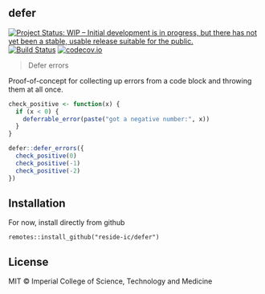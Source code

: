## defer

[![Project Status: WIP – Initial development is in progress, but there has not yet been a stable, usable release suitable for the public.](https://www.repostatus.org/badges/latest/wip.svg)](https://www.repostatus.org/#wip)
[![Build Status](https://travis-ci.org/reside-ic/defer.svg?branch=master)](https://travis-ci.org/reside-ic/defer)
[![codecov.io](https://codecov.io/github/reside-ic/defer/coverage.svg?branch=master)](https://codecov.io/github/reside-ic/defer?branch=master)

> Defer errors

Proof-of-concept for collecting up errors from a code block and throwing them at all once.

```r
check_positive <- function(x) {
  if (x < 0) {
    deferrable_error(paste("got a negative number:", x))
  }
}

defer::defer_errors({
  check_positive(0)
  check_positive(-1)
  check_positive(-2)
})
```

## Installation

For now, install directly from github

```
remotes::install_github("reside-ic/defer")
```

## License

MIT © Imperial College of Science, Technology and Medicine
